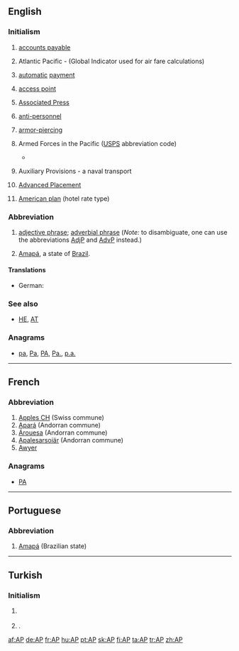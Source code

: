 {{also|Appendix:Variations of "ap"}}
==English==

===Initialism===
{{en-initialism}}

# {{context|accounting|lang=en}} [[accounts payable]]
# {{context|aviation|lang=en}} Atlantic Pacific - (Global Indicator used for air fare calculations)
# {{context|banking|lang=en}} [[automatic]] [[payment]]
# {{context|computing|lang=en}} [[access point]]
# {{context|media|lang=en}} [[w:Associated Press|Associated Press]]
# {{context|military|lang=en}} [[anti-personnel]]
# {{context|military|lang=en}} [[armor-piercing]]
# {{context|military|US|lang=en}} Armed Forces in the Pacific ([[USPS]] abbreviation code)
#* {{quote-news|title=Shipping to soldiers for the holidays|work=Stuttgart (Arkansas) Daily Leader|author=Bill Shrum|date=October 29|year=2010‎|passage=• APO/FPO AE ZIPs 094-098 — Space Available Mail, Nov. 26; Parcel Airlift Mail, Dec. 3; Priority Mail, Dec. 10; First Class Mail Letters and Cards, Dec.10 and Express Mail Military Service, Dec. 18.<br>
#*:• APO/FPO AA ZIP 340 — Space Available Mail, Nov. 26; Parcel Airlift Mail, Dec. 3; Priority Mail, Dec. 10; First Class Mail Letters and Cards, Dec. 10 and Express Mail Military Service, Dec. 18.
#*:• APO/FPO '''AP''' ZIPs 962-966 — Space Available Mail, Nov. 26; Parcel Airlift Mail, Dec. 3; Priority Mail, Dec. 10; First Class Mail Letters and Cards, Dec. 10 and Express Mail Military Service, Dec. 18.}}
# {{context|military|US|Navy|lang=en}} Auxiliary Provisions - a naval transport
# {{context|US|lang=en}} [[w:Advanced Placement|Advanced Placement]]
# {{context|US|lang=en}} [[American plan]] (hotel rate type)

===Abbreviation===
{{en-abbreviation}}

# {{context|grammar|sentence parsing|lang=en}} [[adjective phrase]]; [[adverbial phrase]] (''Note:'' to disambiguate, one can use the abbreviations [[AdjP]] and [[AdvP]] instead.)
# {{context|politics|Brasil|lang=en}} [[Amapá]], a state of [[Brazil]].

====Translations====
{{trans-top|adjective phrase, adverb phrase}}
* German: {{t+|de|AP|f}}
{{trans-mid}}
{{trans-bottom}}

===See also===
* {{sense|military}} [[HE]], [[AT]]

===Anagrams===
* [[pa#English|pa]], [[Pa#English|Pa]], [[PA#English|PA]], [[Pa.#English|Pa.]], [[p.a.#English|p.a.]]

----

==French==

===Abbreviation===
{{fr-abbr}}

# [[w:Apples CH|Apples CH]] (Swiss commune)
# [[w:Apará|Apará]] (Andorran commune)
# [[w:Árouesa|Árouesa]] (Andorran commune)
# [[w:Apalesarsoiär|Apalesarsoiär]] (Andorran commune)
# [[Awyer (RS)|Awyer]]

===Anagrams===
* [[PA#French|PA]]

----

==Portuguese==

===Abbreviation===
{{pt-abbr}}

# [[Amapá]] (Brazilian state)

----

==Turkish==

===Initialism===
{{tr-initialism}}

# {{context|media|lang=tr}} {{initialism of|w:Associated Press|Associated Press|lang=tr}}
# {{context|politics|dated|lang=tr}} {{initialism of|w:tr:Adalet Partisi|Adalet Partisi|lang=tr|nodot=1}} {{gloss|Justice Party}}.

[[af:AP]]
[[de:AP]]
[[fr:AP]]
[[hu:AP]]
[[pt:AP]]
[[sk:AP]]
[[fi:AP]]
[[ta:AP]]
[[tr:AP]]
[[zh:AP]]